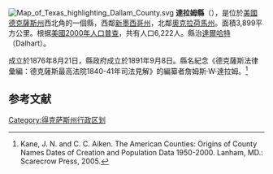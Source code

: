 {{noteTA
|T=zh-hans:达拉姆县 (得克萨斯州);zh-hk:達拉姆縣 (德克薩斯州);zh-tw:達拉姆郡 (德克薩斯州);
}}
[[File:Map_of_Texas_highlighting_Dallam_County.svg|right]]
'''達拉姆縣'''（{{lang-en|Dallam County}}），是位於[[美國|美國]][[德克薩斯州|德克薩斯州]]西北角的一個縣，西鄰[[新墨西哥州|新墨西哥州]]，北鄰[[奧克拉荷馬州|奧克拉荷馬州]]。面積3,899平方公里。根据[[美國2000年人口普查|美國2000年人口普查]]，共有人口6,222人。縣治[[達爾哈特|達爾哈特]]（Dalhart）。

成立於1876年8月21日，縣政府成立於1891年9月8日。縣名紀念《德克薩斯法律彙編：德克薩斯最高法院1840-41年司法見解》的編纂者詹姆斯·W·達拉姆。<ref>Kane, J. N. and C. C. Aiken. The American Counties: Origins of County Names Dates of Creation and Population Data 1950-2000. Lanham, MD.: Scarecrow Press, 2005.</ref>

== 参考文献 ==
<div class="references-small">
<references />
</div>
{{德克萨斯州}}
{{DEFAULTSORT:Dallam County, Texas}}
[[Category:得克萨斯州行政区划|Category:得克萨斯州行政区划]]